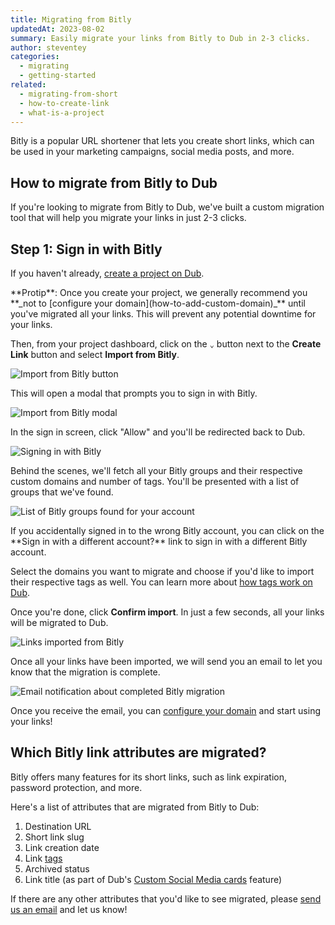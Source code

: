 ```yaml
---
title: Migrating from Bitly
updatedAt: 2023-08-02
summary: Easily migrate your links from Bitly to Dub in 2-3 clicks.
author: steventey
categories:
  - migrating
  - getting-started
related:
  - migrating-from-short
  - how-to-create-link
  - what-is-a-project
---
```


Bitly is a popular URL shortener that lets you create short links, which can be used in your marketing campaigns, social media posts, and more.

## How to migrate from Bitly to Dub

If you're looking to migrate from Bitly to Dub, we've built a custom migration tool that will help you migrate your links in just 2-3 clicks.

## Step 1: Sign in with Bitly

If you haven't already, [create a project on Dub](what-is-a-project#how-to-create-a-project).

<Note variant="info">
  **Protip**: Once you create your project, we generally recommend you **_not to
  [configure your domain](how-to-add-custom-domain)_** until you've migrated all
  your links. This will prevent any potential downtime for your links.
</Note>

Then, from your project dashboard, click on the `⌄` button next to the **Create Link** button and select **Import from Bitly**.

<Image
  alt="Import from Bitly button"
  src="https://d2vwwcvoksz7ty.cloudfront.net/help/import-from-bitly-button.png"
  width={915}
  height={550}
/>

This will open a modal that prompts you to sign in with Bitly.

<Image
  alt="Import from Bitly modal"
  src="https://d2vwwcvoksz7ty.cloudfront.net/help/import-from-bitly-modal.png"
  width={1017}
  height={676}
/>

In the sign in screen, click "Allow" and you'll be redirected back to Dub.

<Image
  alt="Signing in with Bitly"
  src="https://d2vwwcvoksz7ty.cloudfront.net/help/sign-in-with-bitly.png"
  width={929}
  height={509}
/>

Behind the scenes, we'll fetch all your Bitly groups and their respective custom domains and number of tags. You'll be presented with a list of groups that we've found.

<Image
  alt="List of Bitly groups found for your account"
  src="https://d2vwwcvoksz7ty.cloudfront.net/help/imported-bitly-groups.png"
  width={1087}
  height={718}
/>

<Note variant="info">
  If you accidentally signed in to the wrong Bitly account, you can click on the
  **Sign in with a different account?** link to sign in with a different Bitly
  account.
</Note>

Select the domains you want to migrate and choose if you'd like to import their respective tags as well. You can learn more about [how tags work on Dub](how-to-use-tags).

Once you're done, click **Confirm import**. In just a few seconds, all your links will be migrated to Dub.

<Image
  alt="Links imported from Bitly"
  src="https://d2vwwcvoksz7ty.cloudfront.net/help/imported-bitly-links.png"
  width={1546}
  height={1063}
/>

Once all your links have been imported, we will send you an email to let you know that the migration is complete.

<Image
  alt="Email notification about completed Bitly migration"
  src="https://d2vwwcvoksz7ty.cloudfront.net/help/imported-bitly-email.png"
  width={1126}
  height={708}
/>

Once you receive the email, you can [configure your domain](how-to-add-custom-domain#step-2-configure-your-domain) and start using your links!

## Which Bitly link attributes are migrated?

Bitly offers many features for its short links, such as link expiration, password protection, and more.

Here's a list of attributes that are migrated from Bitly to Dub:

1. Destination URL
2. Short link slug
3. Link creation date
4. Link [tags](how-to-use-tags)
5. Archived status
6. Link title (as part of Dub's [Custom Social Media cards](how-to-create-link#custom-social-media-cards) feature)

If there are any other attributes that you'd like to see migrated, please [send us an email](mailto:support@dub.co?subject=Bitly%20migration%20feedback) and let us know!
